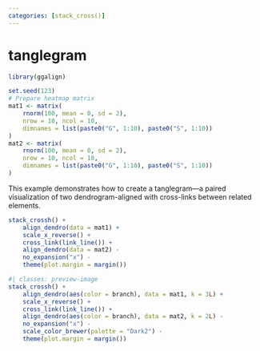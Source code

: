 ```yaml
---
categories: [stack_cross()]
---
```


# tanglegram

```r
library(ggalign)
```

```r
set.seed(123)
# Prepare heatmap matrix
mat1 <- matrix(
    rnorm(100, mean = 0, sd = 2),
    nrow = 10, ncol = 10,
    dimnames = list(paste0("G", 1:10), paste0("S", 1:10))
)
mat2 <- matrix(
    rnorm(100, mean = 0, sd = 2),
    nrow = 10, ncol = 10,
    dimnames = list(paste0("G", 1:10), paste0("S", 1:10))
)
```

This example demonstrates how to create a tanglegram—a paired visualization of
two dendrogram-aligned with cross-links between related elements.
```r
stack_crossh() +
    align_dendro(data = mat1) +
    scale_x_reverse() +
    cross_link(link_line()) +
    align_dendro(data = mat2) -
    no_expansion("x") -
    theme(plot.margin = margin())
```

```r
#| classes: preview-image
stack_crossh() +
    align_dendro(aes(color = branch), data = mat1, k = 3L) +
    scale_x_reverse() +
    cross_link(link_line()) +
    align_dendro(aes(color = branch), data = mat2, k = 2L) -
    no_expansion("x") -
    scale_color_brewer(palette = "Dark2") -
    theme(plot.margin = margin()) 
```
